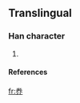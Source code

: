 ==Translingual==
===Han character===
{{Han char|rn=37|rad=大|as=05|sn=8|four=|canj=火手中中 (FQLL)}}
# {{defn|Han|sort=大05}}
====References====
{{Han ref|kx=0251.091|hdz=10536.041|uh=594D|ud=22861}}

[[fr:奍]]